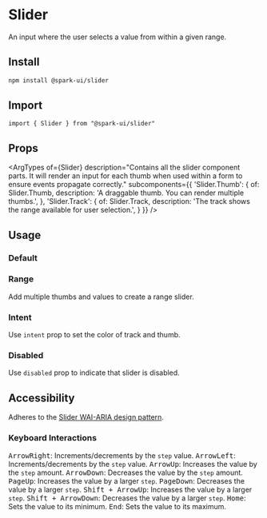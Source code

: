 


<Meta of={stories} />

# Slider

An input where the user selects a value from within a given range.

## Install

```sh
npm install @spark-ui/slider
```

## Import

```tsx
import { Slider } from "@spark-ui/slider"
```

## Props

<ArgTypes
  of={Slider}
  description="Contains all the slider component parts. It will render an input for each thumb when used within a form to ensure events propagate correctly."
  subcomponents={{
    'Slider.Thumb': {
      of: Slider.Thumb,
      description: 'A draggable thumb. You can render multiple thumbs.',
    },
    'Slider.Track': {
      of: Slider.Track,
      description: 'The track shows the range available for user selection.',
    }
  }}
/>

## Usage

### Default
<Canvas of={stories.Default} />

### Range
Add multiple thumbs and values to create a range slider.

<Canvas of={stories.Range} />

### Intent
Use `intent` prop to set the color of track and thumb.

<Canvas of={stories.Intent} />

### Disabled
Use `disabled` prop to indicate that slider is disabled.

<Canvas of={stories.Disabled} />

## Accessibility
Adheres to the [Slider WAI-ARIA design pattern](https://www.w3.org/WAI/ARIA/apg/patterns/slider-multithumb/).

### Keyboard Interactions

<Kbd>ArrowRight</Kbd>: Increments/decrements by the `step` value.
<Kbd>ArrowLeft</Kbd>: Increments/decrements by the `step` value.
<Kbd>ArrowUp</Kbd>: Increases the value by the `step` amount.
<Kbd>ArrowDown</Kbd>: Decreases the value by the `step` amount.
<Kbd>PageUp</Kbd>: Increases the value by a larger `step`.
<Kbd>PageDown</Kbd>: Decreases the value by a larger `step`.
<Kbd>Shift + ArrowUp</Kbd>: Increases the value by a larger `step`.
<Kbd>Shift + ArrowDown</Kbd>: Decreases the value by a larger `step`.
<Kbd>Home</Kbd>: Sets the value to its minimum.
<Kbd>End</Kbd>: Sets the value to its maximum.